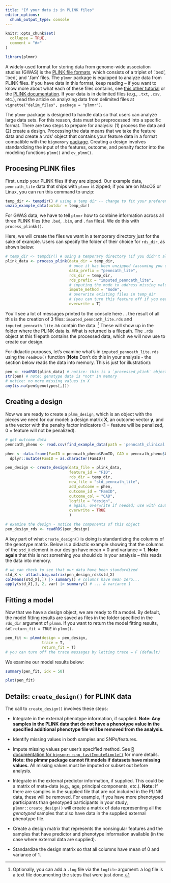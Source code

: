 ```yaml
---
title: "If your data is in PLINK files"
editor_options: 
  chunk_output_type: console
---
```


```r
knitr::opts_chunk$set(
  collapse = TRUE,
  comment = "#>"
)
```

```r
library(plmmr)
```

A widely-used format for storing data from genome-wide association studies (GWAS) is the [PLINK file formats](https://www.cog-genomics.org/plink/1.9/formats), which consists of a triplet of '.bed', '.bed', and '.fam' files. The `plmmr` package is equipped to analyze data from PLINK files. If you have data in this format, keep reading -- if you want to know more about what each of these files contains, see [this other tutorial](https://pbreheny.github.io/adv-gwas-tutorial/quality_control.html) or the [PLINK documentation](https://www.cog-genomics.org/plink/1.9). If your data is in delimited files (e.g., `.txt`, `.csv`, etc.), read the article on analyzing data from delimited files at `vignette("delim_files", package = "plmmr")`.

The `plmmr` package is designed to handle data so that users can analyze large data sets. For this reason, data must be preprocessed into a specific format. There are two steps to prepare for analysis: (1) process the data and (2) create a design. Processing the data means that we take the feature data and create a '.rds' object that contains your feature data in a format compatible with the `bigmemory` [package](https://cran.r-project.org/web/packages/bigmemory/index.html). Creating a design involves standardizing the input of the features, outcome, and penalty factor into the modeling functions `plmm()` and `cv_plmm()`. 

## Procesing PLINK files 

First, unzip your PLINK files if they are zipped. Our example data, `penncath_lite` data that ships with `plmmr` is zipped; if you are on MacOS or Linux, you can run this command to unzip: 

```r
temp_dir <- tempdir() # using a temp dir -- change to fit your preference
unzip_example_data(outdir = temp_dir)
```

For GWAS data, we have to tell `plmmr` how to combine information across all three PLINK files (the `.bed`, `.bim`, and `.fam` files). We do this with `process_plinkk()`. 

Here, we will create the files we want in a temporary directory just for the sake of example. Users can specify the folder of their choice for `rds_dir`, as shown below:

```r
# temp_dir <- tempdir() # using a temporary directory (if you didn't already create one above)
plink_data <- process_plink(data_dir = temp_dir, 
                            # once it has been unzipped (assuming you unzipped in the same folder)
                            data_prefix = "penncath_lite",
                            rds_dir = temp_dir,
                            rds_prefix = "imputed_penncath_lite",
                            # imputing the mode to address missing values
                            impute_method = "mode",
                            # overwrite existing files in temp_dir
                            # (you can turn this feature off if you need to)
                            overwrite = T)
```


You'll see a lot of messages printed to the console here ... the result of all this is the creation of 3 files: `imputed_penncath_lite.rds` and `imputed_penncath_lite.bk` contain the data. ^[Optionally, you can add a `.log` file via the `logfile` argument: a log file is a text file documenting the steps that were just done.] These will show up in the folder where the PLINK data is. What is returned is a filepath. The `.rds` object at this filepath contains the processed data, which we will now use to create our design. 

For didactic purposes, let's examine what's in `imputed_penncath_lite.rds` using the `readRDS()` function (**Note** Don't do this in your analysis - the section below reads the data into memory. This is just for illustration):

```r
pen <- readRDS(plink_data) # notice: this is a `processed_plink` object 
str(pen) # note: genotype data is *not* in memory
# notice: no more missing values in X
any(is.na(pen$genotypes[,]))
```


## Creating a design 
Now we are ready to create a `plmm_design`, which is an object with the pieces we need for our model: a design matrix $\mathbf{X}$, an outcome vector $\mathbf{y}$, and a the vector with the penalty factor indicators (1 = feature will be penalized, 0 = feature will not be penalized). 

```r
# get outcome data 
penncath_pheno <- read.csv(find_example_data(path = 'penncath_clinical.csv'))

phen <- data.frame(FamID = penncath_pheno$FamID, CAD = penncath_pheno$CAD) |>
  dplyr::mutate(FamID = as.character(FamID))

pen_design <- create_design(data_file = plink_data,
                            feature_id = "FID",
                            rds_dir = temp_dir,
                            new_file = "std_penncath_lite",
                            add_outcome = phen,
                            outcome_id = "FamID",
                            outcome_col = "CAD",
                            logfile = "design",
                            # again, overwrite if needed; use with caution
                            overwrite = TRUE
                            )

# examine the design - notice the components of this object 
pen_design_rds <- readRDS(pen_design)
```

A key part of what `create_design()` is doing is standardizing the columns of the genotype matrix. Below is a didactic example showing that the columns of the `std_X` element in our design have mean = 0 and variance = 1. **Note again** that this is not something you should do in your analysis -- this reads the data into memory. 

```r
# we can check to see that our data have been standardized 
std_X <- attach.big.matrix(pen_design_rds$std_X)
colMeans(std_X[,]) |> summary() # columns have mean zero...
apply(std_X[,], 2, var) |> summary() # ... & variance 1
```


## Fitting a model 

Now that we have a design object, we are ready to fit a model. By default, the model fitting results are saved as files in the folder specified in the `rds_dir` argument of `plmmm`. If you want to return the model fitting results, set `return_fit = TRUE` in `plmm()`. 

```r
pen_fit <- plmm(design = pen_design,
                trace = T,
                return_fit = T)
# you can turn off the trace messages by letting trace = F (default)
```

We examine our model results below:

```r
summary(pen_fit, idx = 50)

plot(pen_fit)
```


## Details: `create_design()` for PLINK data

The call to `create_design()` involves these steps:

-   Integrate in the external phenotype information, if supplied. **Note: Any samples in the PLINK data that do not have a phenotype value in the specified additional phenotype file will be removed from the analysis.** 

-   Identify missing values in both samples and SNPs/features.

-   Impute missing values per user's specified method. See [R documentation for `bigsnpr::snp_fastImputeSimple()`](https://privefl.github.io/bigsnpr/reference/snp_fastImputeSimple.html) for more details. **Note: the plmmr package cannot fit models if datasets have missing values.** All missing values must be imputed or subset out before analysis.

-   Integrate in the external predictor information, if supplied. This could be a matrix of meta-data (e.g., age, principal components, etc.). **Note:** If there are samples in the supplied file that are not included in the PLINK data, these will be removed. For example, if you have more phenotyped participants than genotyped participants in your study, `plmmr::create_design()` will create a matrix of data representing all the *genotyped* samples that also have data in the supplied external phenotype file.

-   Create a design matrix that represents the nonsingular features and the samples that have predictor and phenotype information available (in the case where external data are supplied).

-   Standardize the design matrix so that all columns have mean of 0 and variance of 1. 
